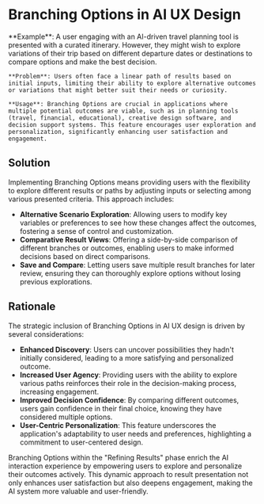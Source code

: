 # Branching Options in AI UX Design

<div className="bg-neutral-100 dark:bg-neutral-800 px-16 py-10 border">
    **Example**: A user engaging with an AI-driven travel planning tool is presented with a curated itinerary. However, they might wish to explore variations of their trip based on different departure dates or destinations to compare options and make the best decision.

    **Problem**: Users often face a linear path of results based on initial inputs, limiting their ability to explore alternative outcomes or variations that might better suit their needs or curiosity.

    **Usage**: Branching Options are crucial in applications where multiple potential outcomes are viable, such as in planning tools (travel, financial, educational), creative design software, and decision support systems. This feature encourages user exploration and personalization, significantly enhancing user satisfaction and engagement.

</div>

## Solution

Implementing Branching Options means providing users with the flexibility to explore different results or paths by adjusting inputs or selecting among various presented criteria. This approach includes:

- **Alternative Scenario Exploration**: Allowing users to modify key variables or preferences to see how these changes affect the outcomes, fostering a sense of control and customization.
- **Comparative Result Views**: Offering a side-by-side comparison of different branches or outcomes, enabling users to make informed decisions based on direct comparisons.
- **Save and Compare**: Letting users save multiple result branches for later review, ensuring they can thoroughly explore options without losing previous explorations.

## Rationale

The strategic inclusion of Branching Options in AI UX design is driven by several considerations:

- **Enhanced Discovery**: Users can uncover possibilities they hadn't initially considered, leading to a more satisfying and personalized outcome.
- **Increased User Agency**: Providing users with the ability to explore various paths reinforces their role in the decision-making process, increasing engagement.
- **Improved Decision Confidence**: By comparing different outcomes, users gain confidence in their final choice, knowing they have considered multiple options.
- **User-Centric Personalization**: This feature underscores the application's adaptability to user needs and preferences, highlighting a commitment to user-centered design.

Branching Options within the "Refining Results" phase enrich the AI interaction experience by empowering users to explore and personalize their outcomes actively. This dynamic approach to result presentation not only enhances user satisfaction but also deepens engagement, making the AI system more valuable and user-friendly.
